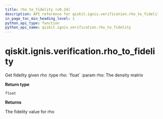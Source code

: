 ```yaml
---
title: rho_to_fidelity (v0.24)
description: API reference for qiskit.ignis.verification.rho_to_fidelity in qiskit v0.24
in_page_toc_min_heading_level: 1
python_api_type: function
python_api_name: qiskit.ignis.verification.rho_to_fidelity
---
```


<span id="qiskit-ignis-verification-rho-to-fidelity" />

# qiskit.ignis.verification.rho\_to\_fidelity

<Function id="qiskit.ignis.verification.rho_to_fidelity" isDedicatedPage={true} github="https://github.com/qiskit-community/qiskit-ignis/tree/stable/0.5/qiskit/ignis/verification/entanglement/analysis.py" signature="rho_to_fidelity(rho)">
  Get fidelity given rho :type rho: `float` :param rho: The density matrix

  **Return type**

  `float`

  **Returns**

  The fidelity value for rho
</Function>

